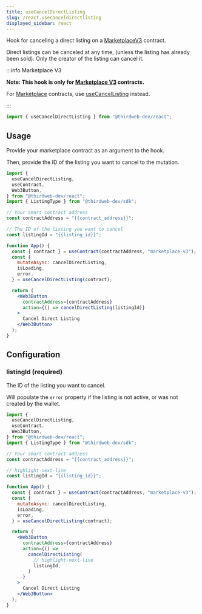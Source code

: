 ---
title: useCancelDirectListing
slug: /react.usecanceldirectlisting
displayed_sidebar: react
---

Hook for canceling a direct listing on a [MarketplaceV3](https://thirdweb.com/thirdweb.eth/MarketplaceV3) contract.

Direct listings can be canceled at any time, (unless the listing has already been sold).
Only the creator of the listing can cancel it.

:::info Marketplace V3

**Note: This hook is only for [Marketplace V3](https://thirdweb.com/thirdweb.eth/MarketplaceV3) contracts.**

For [Marketplace](https://thirdweb.com/thirdweb.eth/Marketplace)
contracts, use [useCancelListing](/react/react.usecancellisting) instead.

:::

```jsx
import { useCancelDirectListing } from "@thirdweb-dev/react";
```

## Usage

Provide your marketplace contract as an argument to the hook.

Then, provide the ID of the listing you want to cancel to the mutation.

```jsx
import {
  useCancelDirectListing,
  useContract,
  Web3Button,
} from "@thirdweb-dev/react";
import { ListingType } from "@thirdweb-dev/sdk";

// Your smart contract address
const contractAddress = "{{contract_address}}";

// The ID of the listing you want to cancel
const listingId = "{{listing_id}}";

function App() {
  const { contract } = useContract(contractAddress, "marketplace-v3");
  const {
    mutateAsync: cancelDirectListing,
    isLoading,
    error,
  } = useCancelDirectListing(contract);

  return (
    <Web3Button
      contractAddress={contractAddress}
      action={() => cancelDirectListing(listingId)}
    >
      Cancel Direct Listing
    </Web3Button>
  );
}
```

## Configuration

### listingId (required)

The ID of the listing you want to cancel.

Will populate the `error` property if the listing is not active, or was not created by the wallet.

```jsx
import {
  useCancelDirectListing,
  useContract,
  Web3Button,
} from "@thirdweb-dev/react";
import { ListingType } from "@thirdweb-dev/sdk";

// Your smart contract address
const contractAddress = "{{contract_address}}";

// highlight-next-line
const listingId = "{{listing_id}}";

function App() {
  const { contract } = useContract(contractAddress, "marketplace-v3");
  const {
    mutateAsync: cancelDirectListing,
    isLoading,
    error,
  } = useCancelDirectListing(contract);

  return (
    <Web3Button
      contractAddress={contractAddress}
      action={() =>
        cancelDirectListing(
          // highlight-next-line
          listingId,
        )
      }
    >
      Cancel Direct Listing
    </Web3Button>
  );
}
```
